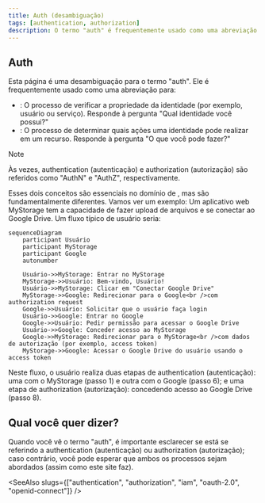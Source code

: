```yaml
---
title: Auth (desambiguação)
tags: [authentication, authorization]
description: O termo "auth" é frequentemente usado como uma abreviação para authentication (autenticação) ou authorization (autorização). Esses conceitos estão relacionados, mas são fundamentalmente diferentes.
---
```


## Auth

Esta página é uma desambiguação para o termo "auth". Ele é frequentemente usado como uma abreviação para:

- <Ref slug="authentication" />: O processo de verificar a propriedade da identidade (por exemplo, usuário ou serviço). Responde à pergunta "Qual identidade você possui?"
- <Ref slug="authorization" />: O processo de determinar quais ações uma identidade pode realizar em um recurso. Responde à pergunta "O que você pode fazer?"

> [!Note]
> Às vezes, authentication (autenticação) e authorization (autorização) são referidos como "AuthN" e "AuthZ", respectivamente.

Esses dois conceitos são essenciais no domínio de <Ref slug="iam" />, mas são fundamentalmente diferentes. Vamos ver um exemplo: Um aplicativo web MyStorage tem a capacidade de fazer upload de arquivos e se conectar ao Google Drive. Um fluxo típico de usuário seria:

```mermaid
sequenceDiagram
    participant Usuário
    participant MyStorage
    participant Google
    autonumber

    Usuário->>MyStorage: Entrar no MyStorage
    MyStorage->>Usuário: Bem-vindo, Usuário!
    Usuário->>MyStorage: Clicar em "Conectar Google Drive"
    MyStorage->>Google: Redirecionar para o Google<br />com authorization request
    Google->>Usuário: Solicitar que o usuário faça login
    Usuário->>Google: Entrar no Google
    Google->>Usuário: Pedir permissão para acessar o Google Drive
    Usuário->>Google: Conceder acesso ao MyStorage
    Google->>MyStorage: Redirecionar para o MyStorage<br />com dados de autorização (por exemplo, access token)
    MyStorage->>Google: Acessar o Google Drive do usuário usando o access token
```

Neste fluxo, o usuário realiza duas etapas de authentication (autenticação): uma com o MyStorage (passo 1) e outra com o Google (passo 6); e uma etapa de authorization (autorização): concedendo acesso ao Google Drive (passo 8).

## Qual você quer dizer?

Quando você vê o termo "auth", é importante esclarecer se está se referindo a authentication (autenticação) ou authorization (autorização); caso contrário, você pode esperar que ambos os processos sejam abordados (assim como este site faz).

<SeeAlso slugs={["authentication", "authorization", "iam", "oauth-2.0", "openid-connect"]} />